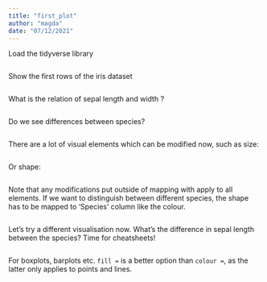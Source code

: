 ```yaml
---
title: "first_plot"
author: "magda"
date: "07/12/2021"
---
```


Load the tidyverse library
```r

```

Show the first rows of the iris dataset
```r

```

What is the relation of sepal length and width ? 
```r

```

Do we see differences between species?
```r

```

There are a lot of visual elements which can be modified now, such as size:
```r

```
Or shape:
```r

```

Note that any modifications put outside of mapping with apply to all elements. If we want to distinguish between different species, the shape has to be mapped to 'Species' column like the colour.

```r

```

Let's try a different visualisation now. What's the difference in sepal length between the species? 
Time for cheatsheets!

```r

```

For boxplots, barplots etc. `fill =` is a better option than `colour =`, as the latter only applies to points and lines. 

```r

```